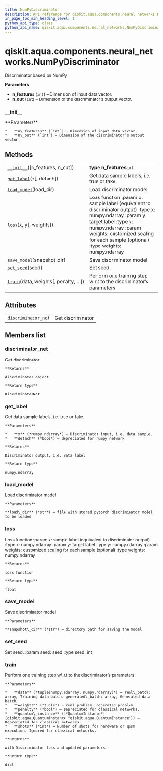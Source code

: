 ```yaml
---
title: NumPyDiscriminator
description: API reference for qiskit.aqua.components.neural_networks.NumPyDiscriminator
in_page_toc_min_heading_level: 1
python_api_type: class
python_api_name: qiskit.aqua.components.neural_networks.NumPyDiscriminator
---
```


<span id="qiskit-aqua-components-neural-networks-numpydiscriminator" />

# qiskit.aqua.components.neural\_networks.NumPyDiscriminator

<Class id="qiskit.aqua.components.neural_networks.NumPyDiscriminator" isDedicatedPage={true} github="https://github.com/qiskit-community/qiskit-aqua/tree/stable/0.8/qiskit/aqua/components/neural_networks/numpy_discriminator.py" signature="NumPyDiscriminator(n_features=1, n_out=1)" modifiers="class">
  Discriminator based on NumPy

  **Parameters**

  *   **n\_features** (`int`) – Dimension of input data vector.
  *   **n\_out** (`int`) – Dimension of the discriminator’s output vector.

  ### \_\_init\_\_

  <Function id="qiskit.aqua.components.neural_networks.NumPyDiscriminator.__init__" signature="__init__(n_features=1, n_out=1)">
    **Parameters**

    *   **n\_features** (`int`) – Dimension of input data vector.
    *   **n\_out** (`int`) – Dimension of the discriminator’s output vector.
  </Function>

  ## Methods

  |                                                                                                                                                                                |                                                                                                                                                                                                                                           |
  | ------------------------------------------------------------------------------------------------------------------------------------------------------------------------------ | ----------------------------------------------------------------------------------------------------------------------------------------------------------------------------------------------------------------------------------------- |
  | [`__init__`](#qiskit.aqua.components.neural_networks.NumPyDiscriminator.__init__ "qiskit.aqua.components.neural_networks.NumPyDiscriminator.__init__")(\[n\_features, n\_out]) | **type n\_features**`int`                                                                                                                                                                                                                 |
  | [`get_label`](#qiskit.aqua.components.neural_networks.NumPyDiscriminator.get_label "qiskit.aqua.components.neural_networks.NumPyDiscriminator.get_label")(x\[, detach])        | Get data sample labels, i.e. true or fake.                                                                                                                                                                                                |
  | [`load_model`](#qiskit.aqua.components.neural_networks.NumPyDiscriminator.load_model "qiskit.aqua.components.neural_networks.NumPyDiscriminator.load_model")(load\_dir)        | Load discriminator model                                                                                                                                                                                                                  |
  | [`loss`](#qiskit.aqua.components.neural_networks.NumPyDiscriminator.loss "qiskit.aqua.components.neural_networks.NumPyDiscriminator.loss")(x, y\[, weights])                   | Loss function :param x: sample label (equivalent to discriminator output) :type x: numpy.ndarray :param y: target label :type y: numpy.ndarray :param weights: customized scaling for each sample (optional) :type weights: numpy.ndarray |
  | [`save_model`](#qiskit.aqua.components.neural_networks.NumPyDiscriminator.save_model "qiskit.aqua.components.neural_networks.NumPyDiscriminator.save_model")(snapshot\_dir)    | Save discriminator model                                                                                                                                                                                                                  |
  | [`set_seed`](#qiskit.aqua.components.neural_networks.NumPyDiscriminator.set_seed "qiskit.aqua.components.neural_networks.NumPyDiscriminator.set_seed")(seed)                   | Set seed.                                                                                                                                                                                                                                 |
  | [`train`](#qiskit.aqua.components.neural_networks.NumPyDiscriminator.train "qiskit.aqua.components.neural_networks.NumPyDiscriminator.train")(data, weights\[, penalty, …])    | Perform one training step w\.r.t to the discriminator’s parameters                                                                                                                                                                        |

  ## Attributes

  |                                                                                                                                                                                   |                   |
  | --------------------------------------------------------------------------------------------------------------------------------------------------------------------------------- | ----------------- |
  | [`discriminator_net`](#qiskit.aqua.components.neural_networks.NumPyDiscriminator.discriminator_net "qiskit.aqua.components.neural_networks.NumPyDiscriminator.discriminator_net") | Get discriminator |

  ## Members list

  ### discriminator\_net

  <Attribute id="qiskit.aqua.components.neural_networks.NumPyDiscriminator.discriminator_net">
    Get discriminator

    **Returns**

    discriminator object

    **Return type**

    DiscriminatorNet
  </Attribute>

  ### get\_label

  <Function id="qiskit.aqua.components.neural_networks.NumPyDiscriminator.get_label" signature="get_label(x, detach=False)">
    Get data sample labels, i.e. true or fake.

    **Parameters**

    *   **x** (*numpy.ndarray*) – Discriminator input, i.e. data sample.
    *   **detach** (*bool*) – depreciated for numpy network

    **Returns**

    Discriminator output, i.e. data label

    **Return type**

    numpy.ndarray
  </Function>

  ### load\_model

  <Function id="qiskit.aqua.components.neural_networks.NumPyDiscriminator.load_model" signature="load_model(load_dir)">
    Load discriminator model

    **Parameters**

    **load\_dir** (*str*) – file with stored pytorch discriminator model to be loaded
  </Function>

  ### loss

  <Function id="qiskit.aqua.components.neural_networks.NumPyDiscriminator.loss" signature="loss(x, y, weights=None)">
    Loss function :param x: sample label (equivalent to discriminator output) :type x: numpy.ndarray :param y: target label :type y: numpy.ndarray :param weights: customized scaling for each sample (optional) :type weights: numpy.ndarray

    **Returns**

    loss function

    **Return type**

    float
  </Function>

  ### save\_model

  <Function id="qiskit.aqua.components.neural_networks.NumPyDiscriminator.save_model" signature="save_model(snapshot_dir)">
    Save discriminator model

    **Parameters**

    **snapshot\_dir** (*str*) – directory path for saving the model
  </Function>

  ### set\_seed

  <Function id="qiskit.aqua.components.neural_networks.NumPyDiscriminator.set_seed" signature="set_seed(seed)">
    Set seed. :param seed: seed :type seed: int
  </Function>

  ### train

  <Function id="qiskit.aqua.components.neural_networks.NumPyDiscriminator.train" signature="train(data, weights, penalty=False, quantum_instance=None, shots=None)">
    Perform one training step w\.r.t to the discriminator’s parameters

    **Parameters**

    *   **data** (*tuple(numpy.ndarray, numpy.ndarray)*) – real\_batch: array, Training data batch. generated\_batch: array, Generated data batch.
    *   **weights** (*tuple*) – real problem, generated problem
    *   **penalty** (*bool*) – Depreciated for classical networks.
    *   **quantum\_instance** ([*QuantumInstance*](qiskit.aqua.QuantumInstance "qiskit.aqua.QuantumInstance")) – Depreciated for classical networks.
    *   **shots** (*int*) – Number of shots for hardware or qasm execution. Ignored for classical networks.

    **Returns**

    with Discriminator loss and updated parameters.

    **Return type**

    dict
  </Function>
</Class>

